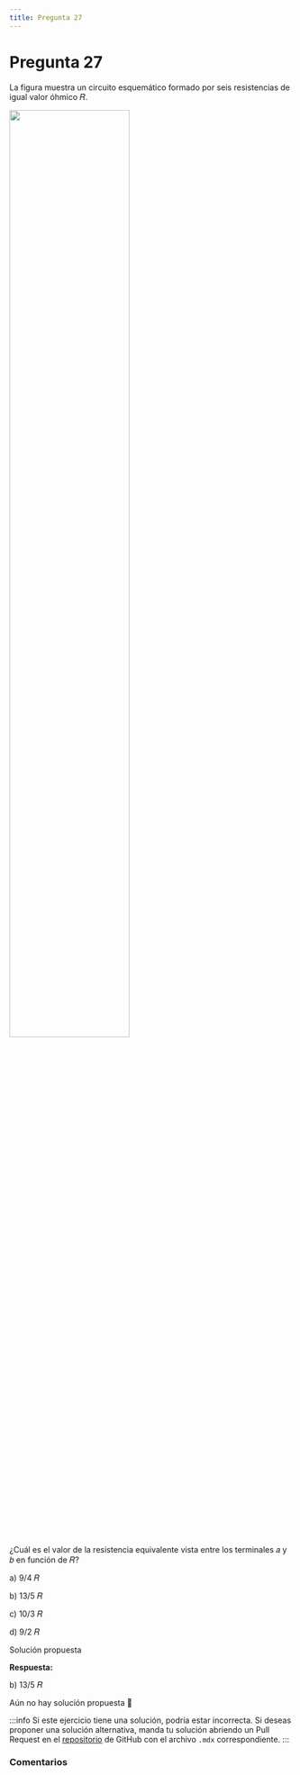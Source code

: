 ```yaml
---
title: Pregunta 27
---
```



# Pregunta 27

La figura muestra un circuito esquemático formado por seis resistencias de igual valor óhmico 𝑅.

<Image
  src="science/electromagnetism/exercises/2025-2/p27/image.png"
  width="65%"
/>

¿Cuál es el valor de la resistencia equivalente vista entre los terminales 𝑎 y 𝑏 en función de 𝑅?

a) 9/4 𝑅

b) 13/5 𝑅

c) 10/3 𝑅

d) 9/2 𝑅

<MDXDetails>
<summary>Solución propuesta</summary>

<div className="exercise">

**Respuesta:**

b) 13/5 𝑅

Aún no hay solución propuesta 🥲
</div>

:::info
Si este ejercicio tiene una solución, podría estar incorrecta. Si deseas proponer una solución alternativa, manda tu solución abriendo
un Pull Request en el [repositorio](https://github.com/crow-rojas/apuntes-fundamentals/pulls) de GitHub con el archivo
`.mdx` correspondiente.
:::

</MDXDetails>

### Comentarios

<Disqus
  url="https://crow-rojas.github.io/apuntes-fundamentals/docs/mathematics/calculus-1-2-3/exercises/2019-2/p01"
  identifier="docs/mathematics/calculus-1-2-3/exercises/2019-2/p01"
  title="2019-2 Cálculo I, II y III - Pregunta 01"
/>

